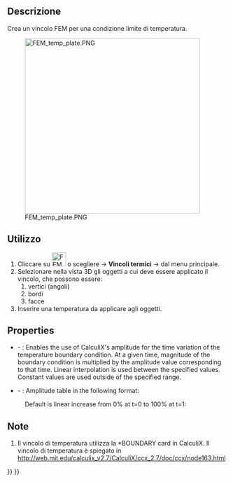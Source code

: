 <languages/>

<div class="mw-translate-fuzzy">
{{Docnav/it|[[FEM_ConstraintHeatflux/it|Vincolo scambio termico]]|[[FEM_ConstraintBodyHeatSource/it|Vincolo fonte di calore del corpo]]|[[FEM_Workbench/it|FEM]]|IconL=FEM_ConstraintHeatflux.png|IconC=Workbench_FEM.svg|IconR=Fem-constraint-heatflux.svg}}
</div>

<div class="mw-translate-fuzzy">
{{GuiCommand/it
|Name=FEM_ConstraintTemperature
|Name/it=Vincolo temperatura
|MenuLocation=Modello → Vincoli termici → Vincolo temperatura
|Workbenches=[[FEM_Workbench/it|FEM]]
|Shortcut=
|SeeAlso=[[FEM_tutorial/it|Tutorial FEM]]
}}
</div>

<span id="Description"></span>
==Descrizione==

<div class="mw-translate-fuzzy">
Crea un vincolo FEM per una condizione limite di temperatura.
</div>

[[Image:FEM_temp_plate.PNG|400px]]
<div lang="en" dir="ltr" class="mw-content-ltr">
{{Caption|2D plate subjected to temperature difference}}
</div>

<span id="Usage"></span>
==Utilizzo==

<div class="mw-translate-fuzzy">
#Cliccare su [[Image:FEM_ConstraintTemperature.png|32px]] o scegliere {{KEY|Modello}} → '''Vincoli termici'''  →  {{KEY|[[Image:FEM_ConstraintTemperature.png|32px]] Vincolo temperatura}} dal menu principale.
#Selezionare nella vista 3D  gli oggetti a cui deve essere applicato il vincolo, che possono essere:
## vertici (angoli)
## bordi
## facce
#Inserire una temperatura da applicare agli oggetti.
</div>

<div lang="en" dir="ltr" class="mw-content-ltr">
==Properties==
</div>

<div lang="en" dir="ltr" class="mw-content-ltr">
* {{PropertyData|Enable Amplitude}} - {{Version|1.1}}: Enables the use of CalculiX's amplitude for the time variation of the temperature boundary condition. At a given time, magnitude of the boundary condition is multiplied by the amplitude value corresponding to that time. Linear interpolation is used between the specified values. Constant values are used outside of the specified range.
* {{PropertyData|Amplitude Values}} - {{Version|1.1}}: Amplitude table in the following format:
</div>

: {{Code|lang=text|code=
time_1, amplitude_value_1
...
}}

<div lang="en" dir="ltr" class="mw-content-ltr">
: Default is linear increase from 0% at t=0 to 100% at t=1:
</div>

: {{Code|lang=text|code=
0, 0
1, 1
}}

<span id="Notes"></span>
==Note==

<div class="mw-translate-fuzzy">
#Il vincolo di temperatura utilizza la *BOUNDARY card in CalculiX. Il vincolo di temperatura è spiegato in http://web.mit.edu/calculix_v2.7/CalculiX/ccx_2.7/doc/ccx/node163.html
</div>


<div class="mw-translate-fuzzy">
{{Docnav/it|[[FEM_ConstraintHeatflux/it|Vincolo scambio termico]]|[[FEM_ConstraintBodyHeatSource/it|Vincolo fonte di calore del corpo]]|[[FEM_Workbench/it|FEM]]|IconL=FEM_ConstraintHeatflux.png|IconC=Workbench_FEM.svg|IconR=Fem-constraint-heatflux.svg}}
</div>

{{FEM Tools navi{{#translation:}}}}
{{Userdocnavi{{#translation:}}}}
